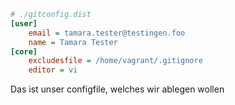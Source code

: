 <CodeSurferLayout>

```ini title="The config file"
# ./gitconfig.dist
[user]
    email = tamara.tester@testingen.foo
    name = Tamara Tester
[core]
    excludesfile = /home/vagrant/.gitignore
    editor = vi
```

</CodeSurferLayout>

<Notes>

Das ist unser configfile, welches wir ablegen wollen

</Notes> 
